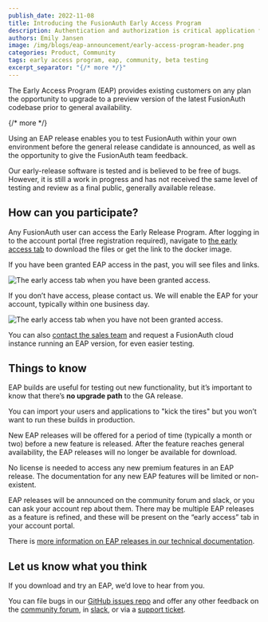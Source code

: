 ```yaml
---
publish_date: 2022-11-08 
title: Introducing the FusionAuth Early Access Program
description: Authentication and authorization is critical application functionality. How can you stay on top of the latest features without affecting your users?
authors: Emily Jansen
image: /img/blogs/eap-announcement/early-access-program-header.png
categories: Product, Community
tags: early access program, eap, community, beta testing
excerpt_separator: "{/* more */}"
---
```


The Early Access Program (EAP) provides existing customers on any plan the opportunity to upgrade to a preview version of the latest FusionAuth codebase prior to general availability.

{/* more */}

Using an EAP release enables you to test FusionAuth within your own environment before the general release candidate is announced, as well as the opportunity to give the FusionAuth team feedback. 

Our early-release software is tested and is believed to be free of bugs. However, it is still a work in progress and has not received the same level of testing and review as a final public, generally available release.

## How can you participate?

Any FusionAuth user can access the Early Release Program. After logging in to the account portal (free registration required), navigate to [the early access tab](https://account.fusionauth.io/account/early-access/) to download the files or get the link to the docker image. 

If you have been granted EAP access in the past, you will see files and links.

![The early access tab when you have been granted access.](/img/blogs/eap-announcement/early-access-granted.png)

If you don’t have access, please contact us. We will enable the EAP for your account, typically within one business day.

![The early access tab when you have not been granted access.](/img/blogs/eap-announcement/early-access-not-granted.png)

You can also [contact the sales team](/contact) and request a FusionAuth cloud instance running an EAP version, for even easier testing.

## Things to know

EAP builds are useful for testing out new functionality, but it’s important to know that there’s **no upgrade path** to the GA release.

You can import your users and applications to "kick the tires" but you won’t want to run these builds in production.

New EAP releases will be offered for a period of time (typically a month or two) before a new feature is released. After the feature reaches general availability, the EAP releases will no longer be available for download.

No license is needed to access any new premium features in an EAP release. The documentation for any new EAP features will be limited or non-existent.

EAP releases will be announced on the community forum and slack, or you can ask your account rep about them. There may be multiple EAP releases as a feature is refined, and these will be present on the “early access” tab in your account portal.

There is [more information on EAP releases in our technical documentation](https://fusionauth.io/docs/v1/tech/admin-guide/releases#early-access-program).

## Let us know what you think

If you download and try an EAP, we’d love to hear from you.

You can file bugs in our [GitHub issues repo](https://github.com/fusionauth/fusionauth-issues/issues) and offer any other feedback on the [community forum](https://fusionauth.io/community/forum/), in [slack](https://fusionauth.slack.com/), or via a [support ticket](https://account.fusionauth.io/account/support/). 

